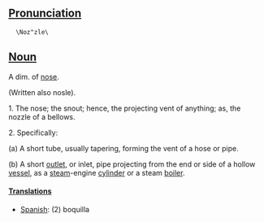 ==[[Pronunciation]]==
   \Noz"zle\ 

==[[Noun]]==
A dim. of [[nose]]. 

(Written also nosle).

1. The nose; the snout; hence, the projecting vent of anything; as, the nozzle of a bellows.

2. Specifically:

(a) A short tube, usually tapering, forming the vent of a hose or pipe.

(b) A short [[outlet]], or inlet, pipe projecting from the end or side of a hollow [[vessel]], as a [[steam]]-engine [[cylinder]] or a steam [[boiler]].

====[[Translation]]s====

*[[Spanish]]: (2) boquilla